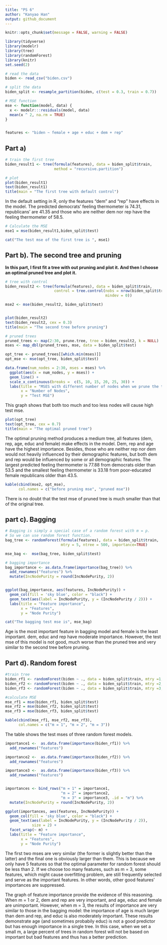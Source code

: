 ```yaml
---
title: "PS 6"
author: "Kanyao Han"
output: github_document
---
```


```r
knitr::opts_chunk$set(message = FALSE, warning = FALSE)
```

```r
library(tidyverse)
library(modelr)
library(tree)
library(randomForest)
library(knitr)
set.seed(2)
```


```r
# read the data
biden <- read_csv("biden.csv")

# split the data
biden_split <- resample_partition(biden, c(test = 0.3, train = 0.7))

# MSE function
mse <- function(model, data) {
  x <- modelr:::residuals(model, data)
  mean(x ^ 2, na.rm = TRUE)
}


features <- "biden ~ female + age + educ + dem + rep"
```


## Part a)
```r
# train the first tree
biden_result1 <- tree(formula(features), data = biden_split$train,
                      method = "recursive.partition")
```
```r
# plot
plot(biden_result1)
text(biden_result1) 
title(main = "The first tree with default control")
```

In the default setting in R, only the features "dem" and "rep" have effects in the model. The predicted democrats' feeling thermometer is 74.31, republicans' are 41.35 and those who are neither dem nor rep have the feeling thermometer of 58.5. 



```r
# Calculate the MSE
mse1 = mse(biden_result1,biden_split$test)

cat("The test mse of the first tree is ", mse1)
```


## Part b). The second tree and pruning        

**In this part, I first fit a tree with out pruning and plot it. And then I choose an optimal pruned tree and plot it.**
```r
# tree with control
biden_result2 <- tree(formula(features), data = biden_split$train,
                      control = tree.control(nobs = nrow(biden_split$train),
                                             mindev = 0))

mse2 <- mse(biden_result2, biden_split$test)


plot(biden_result2)
text(biden_result2, cex = 0.3) 
title(main = "The second tree before pruning")
```

```r
# pruned trees
pruned_trees <- map(2:30, prune.tree, tree = biden_result2, k = NULL)
mses <- map_dbl(pruned_trees, mse, data = biden_split$test)

opt_tree <- pruned_trees[[which.min(mses)]]
opt_mse <- mse(opt_tree, biden_split$test)

data.frame(num_nodes = 2:30, mses = mses) %>%
  ggplot(aes(x = num_nodes, y = mses)) +
  geom_line() + 
  scale_x_continuous(breaks =  c(5, 10, 15, 20, 25, 30)) +
  labs(title = "MSES with different number of nodes when we prune the tree",
       x = "Number of Nodes",
       y = "Test MSE")
```

This graph shows that both too much and too less nodes will cause high test mse.


```r
plot(opt_tree)
text(opt_tree, cex = 0.7)
title(main = "The optimal pruned tree")
```

The optimal pruning method produces a medium tree, all features (dem, rep, age, educ and female) make effects in the model. Dem, rep and age have the highest importance. Besides, those who are neither rep nor dem would not heavily influenced by their demographic features, but both dem and rep would be influenced by some or all demographic features. The largest predicted feeling thermometer is 77.88 from democrats older than 53.5 and the smallest feeling thermometer is 33.18 from poor-educated female republicans older than 43.5.  

```r
kable(cbind(mse2, opt_mse),
      col.names = c("before pruning mse", "pruned mse"))
```


There is no doubt that the test mse of pruned tree is much smaller than that of the original tree.


## part c). Bagging
```r
# Bagging is simply a special case of a random forest with m = p. 
# So we can use random forest function.
bag_tree <- randomForest(formula(features), data = biden_split$train, 
                         mtry = 5, ntree = 500, importance=TRUE)

mse_bag <-  mse(bag_tree, biden_split$test)
```

```r
# bagging importance
bag_importance <- as.data.frame(importance(bag_tree)) %>%
  add_rownames("features") %>%
  mutate(IncNodePurity = round(IncNodePurity, 2))


ggplot(bag_importance, aes(features, IncNodePurity)) +
  geom_col(fill = 'sky blue', color = "black") +
  geom_text(aes(label = IncNodePurity, y = (IncNodePurity / 2))) +
  labs(title = "Feature importance",
       x = "Features",
       y = "Node Purity")
```
```r
cat("The bagging test mse is", mse_bag)
```


Age is the most important feature in bagging model and female is the least important. dem, educ and rep have moderate importance. However, the test mse of this model is not good, much worse than the pruned tree and very similar to the second tree before pruning. 

## Part d). Random forest
```r
#train tree
biden_rf1 <- randomForest(biden ~ ., data = biden_split$train, mtry =1,ntree = 500)
biden_rf2 <- randomForest(biden ~ ., data = biden_split$train, mtry =2,ntree = 500)
biden_rf3 <- randomForest(biden ~ ., data = biden_split$train, mtry =3,ntree = 500)
```

```r
#calculate MSE
mse_rf1 = mse(biden_rf1, biden_split$test)
mse_rf2 = mse(biden_rf2, biden_split$test)
mse_rf3 = mse(biden_rf3, biden_split$test)

kable(cbind(mse_rf1, mse_rf2, mse_rf3),
      col.names = c("m = 1", "m = 2", "m = 3"))
```

The table shows the test mses of three random forest models.

```r
importance1 <-  as.data.frame(importance(biden_rf1)) %>%
  add_rownames("features")

importance2 <-  as.data.frame(importance(biden_rf2)) %>%
  add_rownames("features")

importance3 <-  as.data.frame(importance(biden_rf3)) %>%
  add_rownames("features")


importances <- bind_rows("m = 1" = importance1, 
                         "m = 2" = importance2, 
                         "m = 3" = importance3, .id = "m") %>%
  mutate(IncNodePurity = round(IncNodePurity, 2))

ggplot(importances, aes(features, IncNodePurity)) +
  geom_col(fill = 'sky blue', color = "black") +
  geom_text(aes(label = IncNodePurity, y = (IncNodePurity / 2)),
            size = 2) +
  facet_wrap(~ m) +
  labs(title = "Feature importance",
       x = "Features",
       y = "Node Purity")
```

The first two mses are very similar (the former is slightly better than the latter) and the final one is obviously larger than them. This is because we only have 5 features so that the optimal parameter for random forest should be less than 2. If we choose too many features, such as m = 3, some features, which might cause overfitting problem, are still frequently selected and serve as the important features. In other words, other good features' importances are suppressed.

The graph of feature importance provide the evidence of this reasoning. When m = 1 or 2, dem and rep are very important, and age, educ and female are unimportant. However, when m = 3, the results of importance are very similar to those in the bagging model: the importance of age is much larger than dem and rep, and educ is also moderately important. These results demonstrate age (and sometimes probabily educ) is not a good predictor but has enough importance in a single tree. In this case, when we set a small m, a large percent of trees in random forest will not be based on important but bad features and thus has a better prediction.


